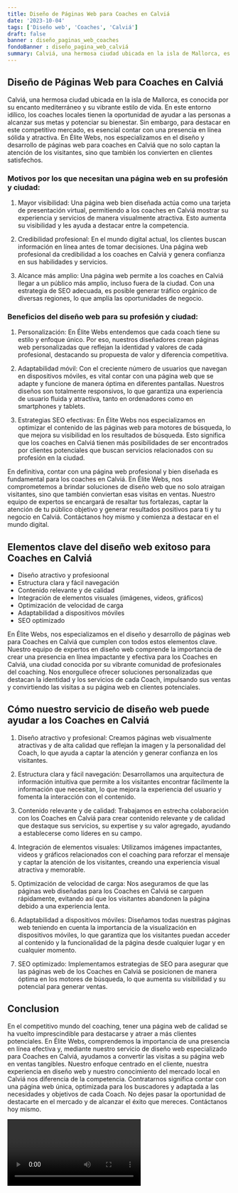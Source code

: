 ```yaml
---
title: Diseño de Páginas Web para Coaches en Calviá
date: '2023-10-04'
tags: ['Diseño web', 'Coaches', 'Calviá']
draft: false
banner : diseño_paginas_web_coaches
fondoBanner : diseño_pagina_web_calviá
summary: Calviá, una hermosa ciudad ubicada en la isla de Mallorca, es conocida por su encanto mediterráneo y su vibrante estilo de vida. En este entorno idílico, los coaches locales tienen la oportunidad de ayudar a las personas a alcanzar sus metas y potenciar su bienestar. Sin embargo, para destacar en este competitivo mercado, es esencial contar con una presencia en línea sólida y atractiva. En Élite Webs, nos especializamos en el diseño y desarrollo de páginas web para coaches en Calviá que no solo captan la atención de los visitantes, sino que también los convierten en clientes satisfechos.
---
```


## Diseño de Páginas Web para Coaches en Calviá

Calviá, una hermosa ciudad ubicada en la isla de Mallorca, es conocida por su encanto mediterráneo y su vibrante estilo de vida. En este entorno idílico, los coaches locales tienen la oportunidad de ayudar a las personas a alcanzar sus metas y potenciar su bienestar. Sin embargo, para destacar en este competitivo mercado, es esencial contar con una presencia en línea sólida y atractiva. En Élite Webs, nos especializamos en el diseño y desarrollo de páginas web para coaches en Calviá que no solo captan la atención de los visitantes, sino que también los convierten en clientes satisfechos.

### Motivos por los que necesitan una página web en su profesión y ciudad:

1. Mayor visibilidad: Una página web bien diseñada actúa como una tarjeta de presentación virtual, permitiendo a los coaches en Calviá mostrar su experiencia y servicios de manera visualmente atractiva. Esto aumenta su visibilidad y les ayuda a destacar entre la competencia.

2. Credibilidad profesional: En el mundo digital actual, los clientes buscan información en línea antes de tomar decisiones. Una página web profesional da credibilidad a los coaches en Calviá y genera confianza en sus habilidades y servicios.

3. Alcance más amplio: Una página web permite a los coaches en Calviá llegar a un público más amplio, incluso fuera de la ciudad. Con una estrategia de SEO adecuada, es posible generar tráfico orgánico de diversas regiones, lo que amplía las oportunidades de negocio.

### Beneficios del diseño web para su profesión y ciudad:

1. Personalización: En Élite Webs entendemos que cada coach tiene su estilo y enfoque único. Por eso, nuestros diseñadores crean páginas web personalizadas que reflejan la identidad y valores de cada profesional, destacando su propuesta de valor y diferencia competitiva.

2. Adaptabilidad móvil: Con el creciente número de usuarios que navegan en dispositivos móviles, es vital contar con una página web que se adapte y funcione de manera óptima en diferentes pantallas. Nuestros diseños son totalmente responsivos, lo que garantiza una experiencia de usuario fluida y atractiva, tanto en ordenadores como en smartphones y tablets.

3. Estrategias SEO efectivas: En Élite Webs nos especializamos en optimizar el contenido de las páginas web para motores de búsqueda, lo que mejora su visibilidad en los resultados de búsqueda. Esto significa que los coaches en Calviá tienen más posibilidades de ser encontrados por clientes potenciales que buscan servicios relacionados con su profesión en la ciudad.

En definitiva, contar con una página web profesional y bien diseñada es fundamental para los coaches en Calviá. En Élite Webs, nos comprometemos a brindar soluciones de diseño web que no solo atraigan visitantes, sino que también conviertan esas visitas en ventas. Nuestro equipo de expertos se encargará de resaltar tus fortalezas, captar la atención de tu público objetivo y generar resultados positivos para ti y tu negocio en Calviá. Contáctanos hoy mismo y comienza a destacar en el mundo digital.

<GifSeo />

<Cta />

## Elementos clave del diseño web exitoso para Coaches en Calviá

- Diseño atractivo y profesioonal
- Estructura clara y fácil navegación
- Contenido relevante y de calidad
- Integración de elementos visuales (imágenes, videos, gráficos)
- Optimización de velocidad de carga
- Adaptabilidad a dispositivos móviles
- SEO optimizado

En Élite Webs, nos especializamos en el diseño y desarrollo de páginas web para Coaches en Calviá que cumplen con todos estos elementos clave. Nuestro equipo de expertos en diseño web comprende la importancia de crear una presencia en línea impactante y efectiva para los Coaches en Calviá, una ciudad conocida por su vibrante comunidad de profesionales del coaching. Nos enorgullece ofrecer soluciones personalizadas que destacan la identidad y los servicios de cada Coach, impulsando sus ventas y convirtiendo las visitas a su página web en clientes potenciales.

## Cómo nuestro servicio de diseño web puede ayudar a los Coaches en Calviá

1. Diseño atractivo y profesional: Creamos páginas web visualmente atractivas y de alta calidad que reflejan la imagen y la personalidad del Coach, lo que ayuda a captar la atención y generar confianza en los visitantes.

2. Estructura clara y fácil navegación: Desarrollamos una arquitectura de información intuitiva que permite a los visitantes encontrar fácilmente la información que necesitan, lo que mejora la experiencia del usuario y fomenta la interacción con el contenido.

3. Contenido relevante y de calidad: Trabajamos en estrecha colaboración con los Coaches en Calviá para crear contenido relevante y de calidad que destaque sus servicios, su expertise y su valor agregado, ayudando a establecerse como líderes en su campo.

4. Integración de elementos visuales: Utilizamos imágenes impactantes, videos y gráficos relacionados con el coaching para reforzar el mensaje y captar la atención de los visitantes, creando una experiencia visual atractiva y memorable.

5. Optimización de velocidad de carga: Nos aseguramos de que las páginas web diseñadas para los Coaches en Calviá se carguen rápidamente, evitando así que los visitantes abandonen la página debido a una experiencia lenta.

6. Adaptabilidad a dispositivos móviles: Diseñamos todas nuestras páginas web teniendo en cuenta la importancia de la visualización en dispositivos móviles, lo que garantiza que los visitantes puedan acceder al contenido y la funcionalidad de la página desde cualquier lugar y en cualquier momento.

7. SEO optimizado: Implementamos estrategias de SEO para asegurar que las páginas web de los Coaches en Calviá se posicionen de manera óptima en los motores de búsqueda, lo que aumenta su visibilidad y su potencial para generar ventas.

## Conclusion

En el competitivo mundo del coaching, tener una página web de calidad se ha vuelto imprescindible para destacarse y atraer a más clientes potenciales. En Élite Webs, comprendemos la importancia de una presencia en línea efectiva y, mediante nuestro servicio de diseño web especializado para Coaches en Calviá, ayudamos a convertir las visitas a su página web en ventas tangibles. Nuestro enfoque centrado en el cliente, nuestra experiencia en diseño web y nuestro conocimiento del mercado local en Calviá nos diferencia de la competencia. Contratarnos significa contar con una página web única, optimizada para los buscadores y adaptada a las necesidades y objetivos de cada Coach. No dejes pasar la oportunidad de destacarte en el mercado y de alcanzar el éxito que mereces. Contáctanos hoy mismo.

<Video />

<CtaBot job='Coaches' city='Calviá'/>

<Gmaps query='Calviá+españa+maps' />